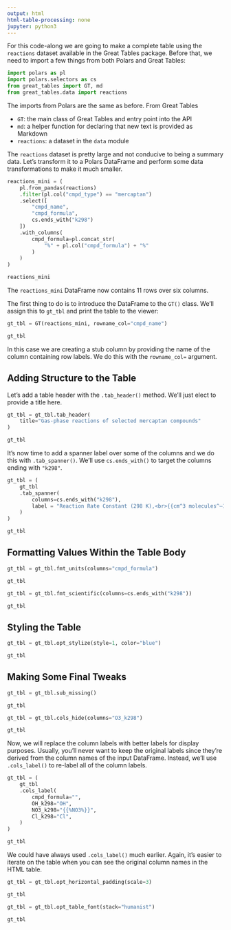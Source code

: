 ```yaml
---
output: html
html-table-processing: none
jupyter: python3
---
```


For this code-along we are going to make a complete table using the `reactions` dataset available in the Great Tables package. Before that, we need to import a
few things from both Polars and Great Tables:

```python
import polars as pl
import polars.selectors as cs
from great_tables import GT, md
from great_tables.data import reactions
```

The imports from Polars are the same as before. From Great Tables

- `GT`: the main class of Great Tables and entry point into the API
- `md`: a helper function for declaring that new text is provided as Markdown
- `reactions`: a dataset in the `data` module

The `reactions` dataset is pretty large and not conducive to being a summary
data. Let's transform it to a Polars DataFrame and perform some data
transformations to make it much smaller. 

```python
reactions_mini = (
    pl.from_pandas(reactions)
    .filter(pl.col("cmpd_type") == "mercaptan")
    .select([
        "cmpd_name",
        "cmpd_formula",
        cs.ends_with("k298")
    ])
    .with_columns(
        cmpd_formula=pl.concat_str(
            "%" + pl.col("cmpd_formula") + "%"
        )
    )
)

reactions_mini
```

The `reactions_mini` DataFrame now contains 11 rows over six columns. 

The first thing to do is to introduce the DataFrame to the `GT()` class. We'll
assign this to `gt_tbl` and print the table to the viewer:

```python
gt_tbl = GT(reactions_mini, rowname_col="cmpd_name")

gt_tbl
```

In this case we are creating a stub column by providing the name of the column
containing row labels. We do this with the `rowname_col=` argument.

## Adding Structure to the Table

Let's add a table header with the `.tab_header()` method. We'll just elect to
provide a title here.

```python
gt_tbl = gt_tbl.tab_header(
    title="Gas-phase reactions of selected mercaptan compounds"
)

gt_tbl
```

It's now time to add a spanner label over some of the columns and we do this
with `.tab_spanner()`. We'll use `cs.ends_with()` to target the columns ending
with `"k298"`.

```python
gt_tbl = (
    gt_tbl
    .tab_spanner(
        columns=cs.ends_with("k298"),
        label = "Reaction Rate Constant (298 K),<br>{{cm^3 molecules^–1 s^–1}}"
    )
)

gt_tbl
```


## Formatting Values Within the Table Body

```python
gt_tbl = gt_tbl.fmt_units(columns="cmpd_formula")

gt_tbl
```


```python
gt_tbl = gt_tbl.fmt_scientific(columns=cs.ends_with("k298"))

gt_tbl
```

## Styling the Table

```python
gt_tbl = gt_tbl.opt_stylize(style=1, color="blue")

gt_tbl
```

## Making Some Final Tweaks

```python
gt_tbl = gt_tbl.sub_missing()

gt_tbl
```


```python
gt_tbl = gt_tbl.cols_hide(columns="O3_k298")

gt_tbl
```

Now, we will replace the column labels with better labels for display purposes.
Usually, you'll never want to keep the original labels since they're derived
from the column names of the input DataFrame. Instead, we'll use `.cols_label()`
to re-label all of the column labels.

```python
gt_tbl = (
    gt_tbl
    .cols_label(
        cmpd_formula="",
        OH_k298="OH",
        NO3_k298="{{%NO3%}}",
        Cl_k298="Cl",
    )
)

gt_tbl
```

We could have always used `.cols_label()` much earlier. Again, it's easier to
iterate on the table when you can see the original column names in the HTML
table.

```python
gt_tbl = gt_tbl.opt_horizontal_padding(scale=3)

gt_tbl
```

```python
gt_tbl = gt_tbl.opt_table_font(stack="humanist")

gt_tbl
```
